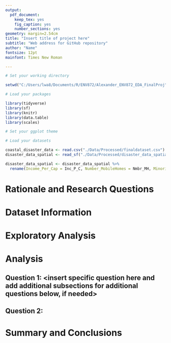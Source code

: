 ```yaml
---
output: 
  pdf_document:
    keep_tex: yes
    fig_caption: yes
    number_sections: yes
geometry: margin=2.54cm
title: "Insert title of project here"
subtitle: "Web address for GitHub repository"
author: "Name"
fontsize: 12pt
mainfont: Times New Roman

---
```


\newpage
\tableofcontents 
\newpage
\listoftables 
\newpage
\listoffigures 
\newpage

```r
# Set your working directory

setwd("C:/Users/lwa8/Documents/R/ENV872/Alexander_ENV872_EDA_FinalProj")

# Load your packages

library(tidyverse)
library(sf)
library(knitr)
library(data.table)
library(scales)

# Set your ggplot theme

# Load your datasets

coastal_disaster_data <- read.csv("./Data/Processed/finaldataset.csv")
disaster_data_spatial <- read_sf("./Data/Processed/disaster_data_spatial.shp")

disaster_data_spatial <- disaster_data_spatial %>%
  rename(Income_Per_Cap = Inc_P_C, Number_MobileHomes = Nmbr_MH, Minority_Population_Percent = Mn_P_PC, FEMAAmountperpop = FEMAAmn)

```


# Rationale and Research Questions





\newpage

# Dataset Information



\newpage

# Exploratory Analysis 



\newpage

# Analysis



## Question 1: <insert specific question here and add additional subsections for additional questions below, if needed>

## Question 2: 




\newpage

# Summary and Conclusions



